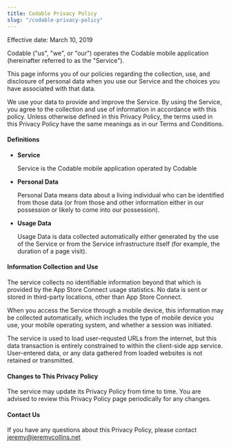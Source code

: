 ```yaml
---
title: Codable Privacy Policy
slug: "/codable-privacy-policy"
---
```


Effective date: March 10, 2019

Codable ("us", "we", or "our") operates the Codable mobile application (hereinafter referred to as the "Service").

This page informs you of our policies regarding the collection, use, and disclosure of personal data when you use our Service and the choices you have associated with that data.

We use your data to provide and improve the Service. By using the Service, you agree to the collection and use of information in accordance with this policy. Unless otherwise defined in this Privacy Policy, the terms used in this Privacy Policy have the same meanings as in our Terms and Conditions.

#### Definitions

*   **Service**

    Service is the Codable mobile application operated by Codable

*   **Personal Data**

    Personal Data means data about a living individual who can be identified from those data (or from those and other information either in our possession or likely to come into our possession).

*   **Usage Data**

    Usage Data is data collected automatically either generated by the use of the Service or from the Service infrastructure itself (for example, the duration of a page visit).

#### Information Collection and Use

The service collects no identifiable information beyond that which is provided by the App Store Connect usage statistics. No data is sent or stored in third-party locations, other than App Store Connect.

When you access the Service through a mobile device, this information may be collected automatically, which includes the type of mobile device you use, your mobile operating system, and whether a session was initiated.

The service is used to load user-requsted URLs from the internet, but this data transaction is entirely constrained to within the client-side app service. User-entered data, or any data gathered from loaded websites is not retained or transmitted.

#### Changes to This Privacy Policy

The service may update its Privacy Policy from time to time. You are advised to review this Privacy Policy page periodically for any changes.

#### Contact Us

If you have any questions about this Privacy Policy, please contact jeremy@jeremycollins.net